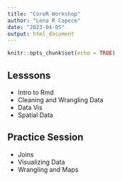 ```yaml
---
title: "CoreR Workshop"
author: "Lena R Capece"
date: "2023-04-05"
output: html_document
---
```


```r
knitr::opts_chunk$set(echo = TRUE)
```


## Lesssons
- Intro to Rmd
- Cleaning and Wrangling Data
- Data Vis
- Spatial Data

## Practice Session
- Joins
- Visualizing Data
- Wrangling and Maps
